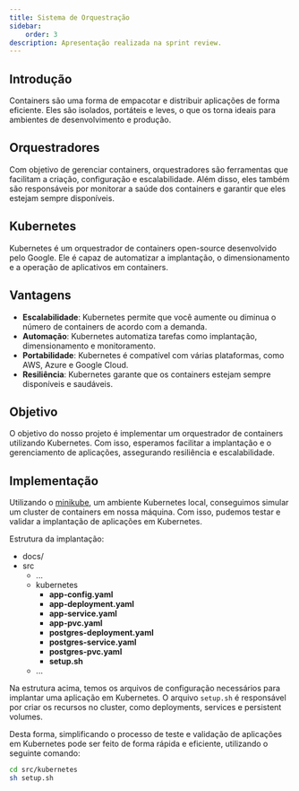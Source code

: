 ```yaml
---
title: Sistema de Orquestração
sidebar:
    order: 3
description: Apresentação realizada na sprint review.
---
```


## Introdução

Containers são uma forma de empacotar e distribuir aplicações de forma eficiente. Eles são isolados, portáteis e leves, o que os torna ideais para ambientes de desenvolvimento e produção.

## Orquestradores

Com objetivo de gerenciar containers, orquestradores são ferramentas que facilitam a criação, configuração e escalabilidade. Além disso, eles também são responsáveis por monitorar a saúde dos containers e garantir que eles estejam sempre disponíveis.

## Kubernetes

Kubernetes é um orquestrador de containers open-source desenvolvido pelo Google. Ele é capaz de automatizar a implantação, o dimensionamento e a operação de aplicativos em containers.

## Vantagens

- **Escalabilidade**: Kubernetes permite que você aumente ou diminua o número de containers de acordo com a demanda.
- **Automação**: Kubernetes automatiza tarefas como implantação, dimensionamento e monitoramento.
- **Portabilidade**: Kubernetes é compatível com várias plataformas, como AWS, Azure e Google Cloud.
- **Resiliência**: Kubernetes garante que os containers estejam sempre disponíveis e saudáveis.

## Objetivo

O objetivo do nosso projeto é implementar um orquestrador de containers utilizando Kubernetes. Com isso, esperamos facilitar a implantação e o gerenciamento de aplicações, assegurando resiliência e escalabilidade.

## Implementação

Utilizando o [minikube](https://minikube.sigs.k8s.io/docs/), um ambiente Kubernetes local, conseguimos simular um cluster de containers em nossa máquina. Com isso, pudemos testar e validar a implantação de aplicações em Kubernetes.

Estrutura da implantação:

<FileTree>

- docs/
- src
    - ...
    - kubernetes
        - **app-config.yaml**
        - **app-deployment.yaml**
        - **app-service.yaml**
        - **app-pvc.yaml**
        - **postgres-deployment.yaml**
        - **postgres-service.yaml**
        - **postgres-pvc.yaml**
        - **setup.sh**
    - ...
</FileTree>

Na estrutura acima, temos os arquivos de configuração necessários para implantar uma aplicação em Kubernetes. O arquivo `setup.sh` é responsável por criar os recursos no cluster, como deployments, services e persistent volumes. 

Desta forma, simplificando o processo de teste e validação de aplicações em Kubernetes pode ser feito de forma rápida e eficiente, utilizando o seguinte comando:

```bash
cd src/kubernetes
sh setup.sh
```
